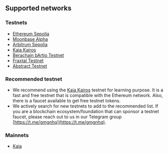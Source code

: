 ## Supported networks
### Testnets
- [Ethereum Sepolia](https://ethereum.org/)
- [Moonbase Alpha](https://moonbeam.network/)
- [Arbitrum Sepolia](https://arbitrum.io/)
- [Kaia Kairos](https://kaia.io/)
- [Berachain bArtio Testnet](https://berachain.com/)
- [Fraxtal Testnet](https://www.frax.com/)
- [Abstract Testnet](https://abs.xyz/)

### Recommended testnet
- We recommend using the [Kaia Kairos](https://kaia.io/) testnet for learning purpose. It is a fast and free testnet that is compatible with the Ethereum network. Also, there is a faucet available to get free testnet tokens.
- We actively search for new testnets to add to the recommended list. If you are a blockchain ecosystem/foundation that can sponsor a testnet faucet, please reach out to us in our Telegram group [https://t.me/gmgnhq](https://t.me/gmgnhq).
### Mainnets
- [Kaia](https://kaia.io/)